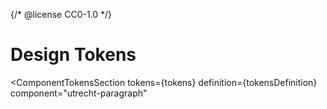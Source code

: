 {/* @license CC0-1.0 */}


<Meta id="css-paragraph--design-tokens" title="CSS Component/Paragraph/Design Tokens" />

# Design Tokens

<ComponentTokensSection
  tokens={tokens}
  definition={tokensDefinition}
  component="utrecht-paragraph"
></ComponentTokensSection>
